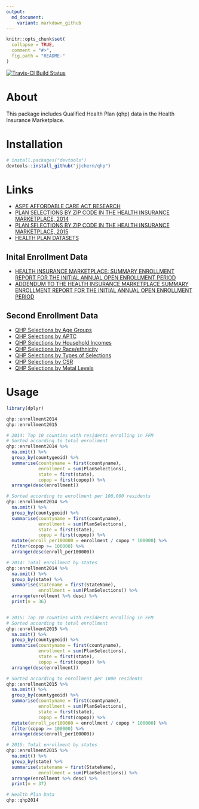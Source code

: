 ```yaml
---
output:
  md_document:
    variant: markdown_github
---
```


<!-- README.md is generated from README.Rmd. Please edit that file -->

```r
knitr::opts_chunk$set(
  collapse = TRUE,
  comment = "#>",
  fig.path = "README-"
)
```

[![Travis-CI Build Status](https://travis-ci.org/jjchern/qhp.svg?branch=master)](https://travis-ci.org/jjchern/qhp)


# About

This package includes Qualified Health Plan (qhp) data in the Health Insurance Marketplace.

# Installation

```r
# install.packages("devtools")
devtools::install_github("jjchern/qhp")
```

# Links

- [ASPE AFFORDABLE CARE ACT RESEARCH](http://aspe.hhs.gov/affordable-care-act-research)
- [PLAN SELECTIONS BY ZIP CODE IN THE HEALTH INSURANCE MARKETPLACE, 2014](http://aspe.hhs.gov/plan-selections-zip-code-health-insurance-marketplace-september-2014)
- [PLAN SELECTIONS BY ZIP CODE IN THE HEALTH INSURANCE MARKETPLACE,
2015](http://aspe.hhs.gov/plan-selections-zip-code-health-insurance-marketplace-april-2015)
- [HEALTH PLAN DATASETS](https://www.healthcare.gov/health-and-dental-plan-datasets-for-researchers-and-issuers/)

## Inital Enrollment Data

- [HEALTH INSURANCE MARKETPLACE: SUMMARY ENROLLMENT REPORT FOR THE INITIAL ANNUAL OPEN ENROLLMENT PERIOD](https://aspe.hhs.gov/report/health-insurance-marketplace-summary-enrollment-report-initial-annual-open-enrollment-period)
- [ADDENDUM TO THE HEALTH INSURANCE MARKETPLACE SUMMARY ENROLLMENT REPORT FOR THE INITIAL ANNUAL OPEN ENROLLMENT PERIOD](https://aspe.hhs.gov/sites/default/files/pdf/93351/ib_2014Apr_enrollAddendum.pdf)

## Second Enrollment Data

- [QHP Selections by Age Groups](https://data.healthcare.gov/dataset/2015-Qualifying-Health-Plan-Selections-by-Age-Grou/qv54-6mtm)
- [QHP Selections by APTC](https://data.healthcare.gov/dataset/2015-Qualifying-Health-Plan-Selections-by-APTC-and/f7yt-nc7m)
- [QHP Selections by Household Incomes](https://data.healthcare.gov/dataset/2015-Qualifying-Health-Plan-Selections-by-Househol/sy6b-59wj)
- [QHP Selections by Race/ethnicity](https://data.healthcare.gov/dataset/2015-Qualifying-Health-Plan-Selections-by-Race-Eth/dvpf-jb7v)
- [QHP Selections by Types of Selections](https://data.healthcare.gov/dataset/2015-Qualifying-Health-Plan-Selections-by-Type-of-/kjvw-ka5c)
- [QHP Selections by CSR](https://data.healthcare.gov/dataset/2015-Qualifying-Health-Plan-Selections-by-CSR-and-/ncbw-vdsn)
- [QHP Selections by Metal Levels](https://data.healthcare.gov/dataset/2015-Qualifying-Health-Plan-Selections-by-Metal-Le/d89b-9897)

# Usage

```r
library(dplyr)

qhp::enrollment2014
qhp::enrollment2015

# 2014: Top 10 counties with residents enrolling in FFM
# Sorted according to total enrollment
qhp::enrollment2014 %>% 
  na.omit() %>% 
  group_by(countygeoid) %>% 
  summarise(countyname = first(countyname),
            enrollment = sum(PlanSelections),
            state = first(state),
            copop = first(copop)) %>% 
  arrange(desc(enrollment))

# Sorted according to enrollment per 100,000 residents
qhp::enrollment2014 %>% 
  na.omit() %>% 
  group_by(countygeoid) %>% 
  summarise(countyname = first(countyname),
            enrollment = sum(PlanSelections),
            state = first(state),
            copop = first(copop)) %>% 
  mutate(enroll_per100000 = enrollment / copop * 100000) %>% 
  filter(copop >= 100000) %>% 
  arrange(desc(enroll_per100000))

# 2014: Total enrollment by states
qhp::enrollment2014 %>% 
  na.omit() %>% 
  group_by(state) %>% 
  summarise(statename = first(StateName),
            enrollment = sum(PlanSelections)) %>% 
  arrange(enrollment %>% desc) %>% 
  print(n = 36)


# 2015: Top 10 counties with residents enrolling in FFM
# Sorted according to total enrollment
qhp::enrollment2015 %>% 
  na.omit() %>% 
  group_by(countygeoid) %>% 
  summarise(countyname = first(countyname),
            enrollment = sum(PlanSelections),
            state = first(state),
            copop = first(copop)) %>% 
  arrange(desc(enrollment))

# Sorted according to enrollment per 1000 residents
qhp::enrollment2015 %>% 
  na.omit() %>% 
  group_by(countygeoid) %>% 
  summarise(countyname = first(countyname),
            enrollment = sum(PlanSelections),
            state = first(state),
            copop = first(copop)) %>% 
  mutate(enroll_per100000 = enrollment / copop * 100000) %>% 
  filter(copop >= 100000) %>% 
  arrange(desc(enroll_per100000))

# 2015: Total enrollment by states
qhp::enrollment2015 %>% 
  na.omit() %>% 
  group_by(state) %>% 
  summarise(statename = first(StateName),
            enrollment = sum(PlanSelections)) %>% 
  arrange(enrollment %>% desc) %>% 
  print(n = 37)

# Health Plan Data
qhp::qhp2014
```

